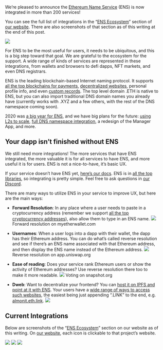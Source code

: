 We’re pleased to announce the [Ethereum Name Service](https://ens.domains/) (ENS) is now integrated in more than 200 services!

You can see the full list of integrations in the “[ENS Ecosystem](https://ens.domains/#home-ecosystem)” section of [our website](https://ens.domains/). There are also screenshots of that section as of this writing at the end of this post.

![](https://cdn-images-1.medium.com/max/800/1*P9WQ5F0ubT5PMGq9bnXvRg.png)

For ENS to be the most useful for users, it needs to be ubiquitous, and this is a big step toward that goal. We are grateful to the ecosystem for the support. A wide range of kinds of services are represented in these integrations, from wallets and browsers to defi dapps, NFT markets, and even DNS registrars.

ENS is the leading blockchain-based Internet naming protocol. It supports [all the top blockchains for payments](https://medium.com/the-ethereum-name-service/ens-now-supports-109-blockchain-addresses-5307ce5d2106), [decentralized websites](https://medium.com/the-ethereum-name-service/all-the-ways-you-can-surf-the-decentralized-web-today-bf8e7a42fa27), personal profile info, and even [custom records](https://medium.com/the-ethereum-name-service/new-custom-text-records-means-every-project-can-have-its-own-ens-record-a68022bb8f86). The top level domain .ETH is native to ENS, but you can also import traditional DNS domain names you already have (currently works with .XYZ and a few others, with the rest of the DNS namespace coming soon).

2020 was [a big year for ENS](https://medium.com/the-ethereum-name-service/2020-retrospective-for-ens-7c5364142560), and we have big plans for the future: [using L2s to scale](https://twitter.com/ensdomains/status/1379831561084878849), [full DNS namespace integration](/post/full-dns-namespace-integration-to-ens-now-on-mainnets), a redesign of the Manager App, and more.

## Your dapp isn’t finished without ENS

We still need more integrations! The more services that have ENS integrated, the more valuable it is for all services to have ENS, and more useful it is for users. ENS is not a nice-to-have, it’s basic UX.

If your service doesn’t have ENS yet, [here’s our docs](https://docs.ens.domains/). ENS is in [all the top libraries](https://docs.ens.domains/dapp-developer-guide/ens-libraries), so integrating is pretty simple. Feel free to ask questions in [our Discord](https://chat.ens.domains/).

There are many ways to utilize ENS in your service to improve UX, but here are the main ways:

- **Forward Resolution**: In any place where a user needs to paste in a cryptocurrency address (remember we support [all the top cryptocurrency addresses](https://github.com/ensdomains/address-encoder)), also allow them to type in an ENS name.
  ![](https://cdn-images-1.medium.com/max/800/1*g26NaxBYgh1StF4nB15hXg.png)
  Forward resolution on myetherwallet.com

- **Usernames**: When a user logs into a dapp with their wallet, the dapp has their Ethereum address. You can do what’s called reverse resolution and see if there’s an ENS name associated with that Ethereum address, and then display the ENS name instead of the Ethereum address.
  ![](https://cdn-images-1.medium.com/max/800/1*-ffBcCxUBDcm92k_A9tKPQ.png)
  Reverse resolution on app.uniswap.org

- **Ease of reading**: Does your service rank Ethereum users or show the activity of Ethereum addresses? Use reverse resolution there too to make it more readable.
  ![](https://cdn-images-1.medium.com/max/800/1*wp4iJIFe6CvUJ0h_aaLFwg.png)
  Voting on snapshot.org

- **Dweb**: Want to decentralize your frontend? You can [host it on IPFS and point at it with ENS](https://medium.com/the-ethereum-name-service/cloudflare-and-fleek-make-ens-ipfs-site-deployment-as-easy-as-ever-262c990a7514). Your users have a [wide range of ways to access such websites](https://medium.com/the-ethereum-name-service/all-the-ways-you-can-surf-the-decentralized-web-today-bf8e7a42fa27), the easiest being just appending “.LINK” to the end, e.g. [almonit.eth.link](https://almonit.eth.link/#/).
  ![](https://cdn-images-1.medium.com/max/800/1*fXZSv8KqzfD4Jzrn7emtvg.png)

## Current Integrations

Below are screenshots of the “[ENS Ecosystem](https://ens.domains/#home-ecosystem)” section on our website as of this writing. On [our website](https://ens.domains/#home-ecosystem), each icon is clickable to that project’s website.

![](https://cdn-images-1.medium.com/max/800/1*-tj2aD-4BX31Ce_gYIaV2Q.png)
![](https://cdn-images-1.medium.com/max/800/1*BF3FsqYXGtQgcr2kTUr1mQ.png)
![](https://cdn-images-1.medium.com/max/800/1*i7WVrE5SC9NWcJXpJNy1qQ.png)
